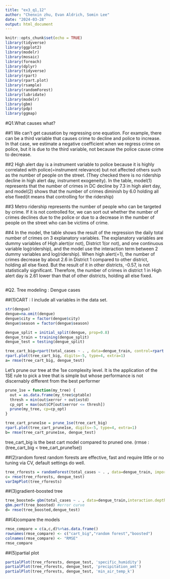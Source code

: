 ```yaml
---
title: "ex3_q1,12"
author: "Chenxin zhu, Evan Aldrich, Somin Lee"
date: "2024-03-28"
output: html_document
---
```


```r
knitr::opts_chunk$set(echo = TRUE)
library(tidyverse)
library(ggplot2)
library(modelr)
library(mosaic)
library(foreach)
library(dplyr)
library(tidyverse)
library(rpart)
library(rpart.plot)
library(rsample) 
library(randomForest)
library(lubridate)
library(modelr)
library(gbm)
library(pdp)
library(ggmap)

```

#Q1.What causes what?

##1
We can’t get causation by regressing one equation. For example, there can be a third variable that causes crime to decline and police to increase. In that case, we estimate a negative coefficient when we regress crime on police, but it is due to the third variable, not because the police cause crime to decrease.

##2
High alert day is a instrument variable to police because it is highly correlated with police(=instrument relevance) but not affected others such as the number of people on the street. (They checked there is no ridership decline in high alert day, instrument exogeneity). In the table, model(1) represents that the number of crimes in DC decline by 7.3 in high alert day, and model(2) shows that the number of crimes diminish by 6.0 holding all else fixed(it means that controlling for the ridership)

##3
Metro ridership represents the number of people who can be targeted by crime. If it is not controlled for, we can sort out whether the number of crimes declines due to the police or due to a decrease in the number of people on the street who can be victims of crime.

##4
In the model, the table shows the result of the regression the daily total number of crimes on 3 explanatory variables. The explanatory variables are dummy variables of High alert(or not), District 1(or not), and one continuous variable log(ridership), and the model use the interaction term between 2 dummy variables and log(ridership). When high alert(=1), the number of crimes decrease by about 2.6 in District 1 compared to other district, holding all else fixed. But the result of it in other districts, -0.57, is not statistically significant. Therefore, the number of crimes in district 1 in High alert day is 2.61 lower than that of other districts, holding all else fixed.

```r
```

#Q2. Tree modeling : Dengue cases

##(1)CART : I include all variables in the data set.

```r
str(dengue)
dengue=na.omit(dengue)
dengue$city = factor(dengue$city)
dengue$season = factor(dengue$season)

dengue_split = initial_split(dengue, prop=0.8)
dengue_train = training(dengue_split)
dengue_test = testing(dengue_split)

tree_cart_big=rpart(total_cases ~ . , data=dengue_train, control=rpart.control(cp=0.0015, minsplit=30)) 
rpart.plot(tree_cart_big, digits=-5, type=4, extra=1)
a= rmse(tree_cart_big, dengue_test)
```

Let's prune our tree at the 1se complexity level. It is the application of the 1SE rule to pick a tree that is simple but whose performance is not discernably different from the best performer

```r
prune_1se = function(my_tree) {
  out = as.data.frame(my_tree$cptable)
  thresh = min(out$xerror + out$xstd)
  cp_opt = max(out$CP[out$xerror <= thresh])
  prune(my_tree, cp=cp_opt)
}

tree_cart_prune1se = prune_1se(tree_cart_big)
rpart.plot(tree_cart_prune1se, digits=-5, type=4, extra=1)
b= rmse(tree_cart_prune1se, dengue_test)

```
tree_cart_big is the best cart model compared to pruned one.
(rmse : (tree_cart_big < tree_cart_prune1se))

##(2)random forest 
random forests are effective, fast and require little or no tuning via CV, default settings do well.
```r
tree_rforests = randomForest(total_cases ~ . , data=dengue_train, important=TRUE)
c= rmse(tree_rforests, dengue_test)
varImpPlot(tree_rforests)
```

##(3)gradient-boosted tree
```r
tree_boosted= gbm(total_cases ~ . , data=dengue_train,interaction.depth=4, n.trees=500, shrinkage=.05, cv.folds = 5) 
gbm.perf(tree_boosted) #error curve
d= rmse(tree_boosted,dengue_test)
```

##(4)compare the models 
```r
rmse_compare = c(a,c,d)%>%as.data.frame()
rownames(rmse_compare) <- c("cart_big","random forest","boosted")
colnames(rmse_compare) <- "RMSE"
rmse_compare
```

##(5)partial plot
```r
partialPlot(tree_rforests, dengue_test, 'specific_humidity')
partialPlot(tree_rforests, dengue_test, 'precipitation_amt')
partialPlot(tree_rforests, dengue_test, 'min_air_temp_k')

```

